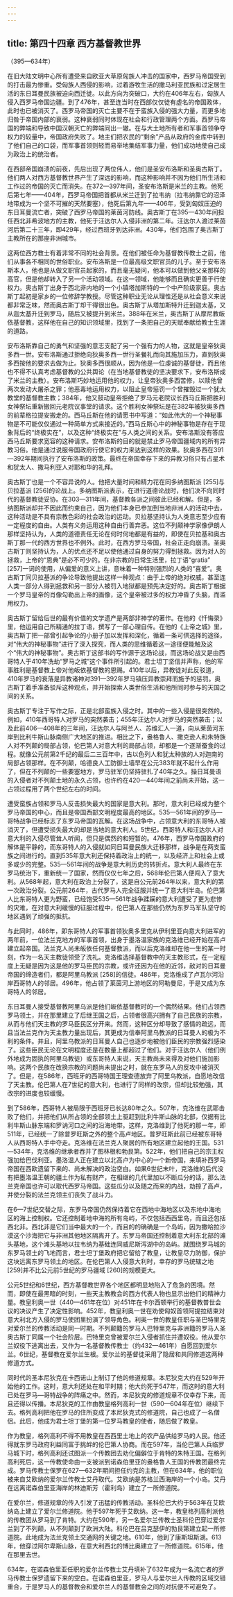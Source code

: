 ```yaml
---
---
---
```

title: 第四十四章 西方基督教世界
---




（395—634年）

在旧大陆文明中心所有遭受来自欧亚大草原匈族人冲击的国家中，西罗马帝国受到的打击最为惨重。受匈族人西侵的影响，过着游牧生活的撒马利亚民族和过定居生活的东日耳曼民族被迫向西迁徙。以此方向为突破口，大约在406年左右，匈族人侵入西罗马帝国边疆。到了476年，甚至连当时在西部仅仅徒有虚名的帝国政体，此时也已被消灭了。西罗马帝国的灭亡主要不在于蛮族入侵的强大力量，而更多地归咎于帝国内部的衰弱。这种衰弱同时体现在社会和行政管理两个方面。西罗马帝国的弊端和导致中国汉朝灭亡的弊端同出一辙。在与大土地所有者和军事首领争夺权力的较量中，帝国政府失败了。地主们把农民的“剩余”产品从政府的金库中转到了他们自己的口袋，而军事首领则轻而易举地集结军事力量，他们成功地使自己成为政治上的统治者。

在西部帝国崩溃的前夜，先后出现了两位伟人，他们是圣安布洛斯和圣奥古斯丁。他们两人对西方基督教世界产生了深远的影响，而这种影响并不因为他们所生活和工作过的帝国的灭亡而消失。在372—397年间，圣安布洛斯是米兰的主教。他死后第七年——404年，西罗马帝国把首都从米兰迁到了拉韦纳（拉韦纳靠它的沼泽地带成为一个坚不可摧的天然要塞），他死后第九年——406年，受到匈奴压迫的东日耳曼流亡者，突破了西罗马帝国的莱茵河防线。奥古斯丁在395—430年间担任西北非希波地方的主教，他死于汪达尔人入侵非洲的第二年。汪达尔人渡过莱茵河后第二十三年，即429年，经过西班牙到达非洲。430年，他们包围了奥古斯丁主教所在的那座非洲城市。

这两位西方教士有着非常不同的社会背景。在他们被任命为基督教传教士之前，他们从事各不相同的世俗职业。安布洛斯是一位最高级文职官员的儿子。至于安布洛斯本人，他也是从做文职官员起家的，而且毫无疑问，他本可以做到他父亲那样的高官，但是他却转入了另一个活动领域。在这一领域，他能够而且确实更善于行使权力。奥古斯丁出身于西北非内地的一个小镇塔加斯特的一个中产阶级家庭。奥古斯丁起初是家乡的一位修辞学教授。尽管这种职业无论从理性还是从社会意义来说都非常乏味，然而奥古斯丁却干得很出色。奥古斯丁从塔加斯特升迁到迦太基，又从迦太基升迁到罗马，随后又被提升到米兰。388年在米兰，奥古斯丁从摩尼教皈依基督教，这样他在自己的知识领域里，找到了一条把自己的天赋奉献给教士生涯的道路。

安布洛斯靠自己的勇气和坚强的意志支配了另一个强有力的人物，这就是皇帝狄奥多西一世。安布洛斯通过拒绝向狄奥多西一世行圣餐礼而向其施加压力，直到狄奥多西按他的要求去做为止。狄奥多西很顺从，因为他是一位虔诚的基督徒，而且他也不得不认真考虑基督教的公共舆论（在当地基督教徒的坚决要求下，安布洛斯成了米兰的主教）。安布洛斯巧妙地运用他的权力，让皇帝狄奥多西苦修，以赎他曾两次发动大屠杀之罪；他恶毒地运用权力，以阻止皇帝惩罚一个曾摧毁过一个犹太教堂的基督教主教；384年，他又鼓动皇帝拒绝了罗马元老院议长西马丘斯把胜利女神祭坛重新搬回元老院议事堂的请求。这个胜利女神祭坛是在382年被狄奥多西的前辈格拉提安搬走的。西马丘斯在他的请愿书中写道：“如此伟大的一个神秘事物是不可能仅仅通过一种简单方式来接近的。”西马丘斯心中的神秘事物是存在于现象背后的“终极实在”，以及这种“终极实在”与人类之间的关系。安布洛斯没有答应西马丘斯要求宽容的这种请求。安布洛斯的目的就是禁止罗马帝国疆域内的所有异教习俗。他是通过说服帝国政府行使它的权力来达到这样的效果。狄奥多西在391—392年期间执行了安布洛斯的政策。最终在帝国幸存下来的异教习俗只有占星术和犹太人、撒马利亚人对耶和华的礼拜。

奥古斯丁也是一个不容异说的人。他把大量时间和精力花在同多纳图斯派 [255]与贝拉基派 [256]的论战上。多纳图斯派表示，在进行道德论战时，他们决不向同时代的基督教徒妥协。在303—311年间，基督教各派之间彼此已经和解。但是，多纳图斯派却并不因此而约束自己，因为他们本身已参加到当地非洲人的活动中去，这种活动是不具有宗教色彩的社会政治的运动。贝拉基坚持认为人类意志至少应有一定程度的自由。人类有义务运用这种自由行善弃恶。这位不列颠神学家像伊朗人那样坚持认为，人类的道德责任无论在何时何地都是有益的，即使在贝拉基和奥古斯丁那一代的西方世界也不例外。此时，在西方罗马帝国，社会正走向崩溃。圣奥古斯丁则坚持认为，人的优点还不足以使他通过自身的努力得到拯救。因为对人的拯救，上帝的“恩典”是必不可少的。在非宗教的日常生活里，拉丁语“gratia” [257]一词的使用，从偏爱的意义上讲，意味着一种特别强烈的人类的“喜爱”。奥古斯丁同贝拉基派的争论导致他提出这样一种观点：由于上帝的绝对权威，甚至连人类一部分人得到拯救和另一部分人被罚入地狱都是预先决定好的。奥古斯丁根据一个罗马皇帝的肖像勾勒出上帝的画像，这个皇帝被过多的权力冲昏了头脑，而滥用权力。

奥古斯丁留给后世的最有价值的文学遗产是两部非神学的著作。在他的《忏悔录》里，他运用自己所精通的拉丁语，撰写了一部心理自传。在他的《上帝之城》里，奥古斯丁把一部曾引起争论的小册子加以发挥和深化，循着一条可供选择的途径，对“伟大的神秘事物”进行了深入探究，而人类的思维循着这一途径便能触及这个“伟大的神秘事物”。奥古斯丁这部书的写作源于这场论战，而这场论战又是由西哥特人于410年洗劫“罗马之城”这个事件所引起的。君士坦丁坚信并声称，他的军事胜利是基督教上帝对他皈依基督教的恩赐。410年以后，异教徒对此反驳道，410年罗马的衰落是异教诸神对391—392年罗马镇压异教崇拜而施予的惩罚。奥古斯丁着手准备驳斥这种观点，并开始探索人类世俗生活和他所同时参与的天国之间的关系。

奥古斯丁专注于写作之际，正是北部蛮族入侵之时。其中的一些入侵是很突然的。例如，410年西哥特人对罗马的突然袭击；455年汪达尔人对罗马的突然袭击；以及此前406—408年的三年间，汪达尔人与阿兰人、苏维汇人一道，向从莱茵河东岸到比利牛斯山脉南侧广大地区的推进。相比之下，盎格鲁人、撒克逊人和朱特族人对不列颠的局部占领，伦巴第人对意大利的局部占领，却都是一个逐渐蚕食的过程。就像公元前第2千纪的最后二三百年中，古以色列人和犹太种族的人对迦南的局部占领那样。在不列颠，哈德良人工防御土墙早在公元383年就不起什么作用了，但在不列颠的一些要塞地方，罗马驻军仍坚持驻扎了40年之久。操日耳曼语的入侵者对不列颠土地的永久占领，也许约在420—440年间之前尚未开始，这一占领过程用了两个世纪左右的时间。

遭受蛮族占领和罗马人反击损失最大的国家是意大利。那时，意大利已经成为整个罗马帝国的中心，而且是帝国西部文明程度最高的地区。535—561年间的罗马—哥特战争已经标志了东罗马帝国的瓦解。在这场战争中，占领意大利的东哥特人被消灭了，但遭受损失最大的却是当地的意大利人。5世纪，西哥特人和汪达尔人对意大利的入侵尽管耸人听闻，但只是偶然的和短暂的。476年，西罗马帝国政府的解体是平静的，而东哥特人的入侵就如同日耳曼民族大迁移那样，战争是在两支蛮族之间进行的。直到535年意大利还保持着政治上的统一，以及经济上和社会上或多或少的完整。535—561年间的战争是意大利历史的转折点。意大利人最终在东罗马统治下，重新统一了国家，然而仅仅七年之后，568年伦巴第人便闯入了意大利。从568年起，意大利在政治上分裂了，这是自公元前264年以来，意大利的第一次政治分裂。公元前264年，古代罗马人完全征服并统一了意大利半岛。伦巴第人比东哥特人更为野蛮，已经饱受535—561年战争蹂躏的意大利遭受了更为悲惨的灾难，在对意大利缓慢的征服过程中，伦巴第人在那些仍然为东罗马军队坚守的地区遇到了顽强的抵抗。

与此同时，486年，即东哥特人的军事首领狄奥多里克从伊利里亚向意大利进军的两年前，一位法兰克地方的军事首领，出身于墨洛温家族的克洛维已经开始在高卢建立起帝国。法兰克人尚未皈依任何基督教派，而以后克洛维却在他一生的某一时刻，作为一名天主教徒领受了洗礼。克洛维选择基督教中的天主教形式，在一定程度上无疑是因为这是他的罗马臣民的宗教，或许还因为在他的近邻，敌对的日耳曼帝国的缔造者们，都是阿里乌教派 [258]的信徒。486年，克洛维成了卢瓦尔河沿岸西哥特人的邻居。496年，他占领了莱茵河上游地区的阿勒曼尼，于是又成为东哥特人的邻居。

东日耳曼人接受基督教阿里乌派是他们皈依基督教时的一个偶然结果。他们占领西罗马领土，并在那里建立了后继王国之后，占领者很高兴拥有了自己民族的宗教，从而与他们天主教的罗马臣民区分开来。然而，这种区分却导致了感情的疏远，而且当法兰克作为天主教力量出现后，其更成为信奉阿里乌教派的日耳曼人的极为不利的条件。并且，阿里乌教派的日耳曼人自己也逐步地被他们臣民的宗教强烈感染了。这些臣民无论在文明程度还是在数量上都超过了他们。对于汪达尔人（他们例外地成为固执的阿里乌教徒）或东哥特人来说，天主教尚未来得及对他们施加影响。这两个民族在改换宗教的问题尚未提出之时，就在东罗马人的反攻中被消灭了。但是，在586年，西班牙的西哥特国王理查德放弃了阿里乌教派，自愿地改信了天主教。伦巴第人在7世纪的意大利，也进行了同样的改宗，但却比较勉强，其改宗的进度也较缓慢。

到了586年，西哥特人被局限于西班牙已长达80年之久。507年，克洛维在武耶击败了他们，并把他们从所占领的全部领土上驱赶到比利牛斯山脉的北部，仅据有比利牛斯山脉东端和罗讷河口之间的沿海地带。这样，克洛维到了他死的那一年，即511年，已经统一了除普罗旺斯之外的整个高卢地区。普罗旺斯此前已经被东哥特人从西哥特人手中夺走。克洛维在法兰克人聚居的所有地区建立起他的王国。531—534年，克洛维的继承者吞并了图林根和勃艮第。522年，他们把自己的宗主权强加给巴伐利亚。墨洛温人正在建立以北高卢为中心的一个新帝国，来填补西罗马帝国在西欧遗留下来的、尚未解决的政治空白。如果6世纪末叶，克洛维的后代没有把墨洛温王朝的疆土作为私有财产，在相继的几代里加以不断瓜分的话，那么法兰克帝国也许可以取代西罗马帝国。这些瓜分以及随之而来的内战，劫掠了高卢，并使分裂的法兰克领主们丧失了战斗力。

在6—7世纪交替之际，东罗马帝国仍然保持着它在西地中海地区以及东地中海地区的海上控制权。它还控制着地中海的所有岛屿，不仅包括西西里岛，而且还包括西北非。西北非是它们当中最大的一个，而且的的确确是一个岛屿，因为撒哈拉沙漠这个沙海把它与非洲其他地区隔离开了。东罗马帝国还控制着意大利东北部的滩头基地，这个滩头基地以拉韦纳为基础连同威尼斯泻湖中的岛屿。就围绕罗马城的东罗马领土的飞地而言，君士坦丁堡政府把它留给了教皇，让教皇尽力防御，保护这块远离东罗马领土的地区。在伦巴第人入侵意大利时，幸存的罗马统辖之地 [259]并不比公元前5世纪的罗马疆域 [260]的规模更大。

公元5世纪和6世纪，西方基督教世界各个地区都明显地陷入了危急的困境。然而，即使在最黑暗的时刻，一些天主教教会的西方代表人物也显示出他们的精神力量。教皇利奥一世（440—461年在位）对451年在卡尔西顿举行的基督教普世会议的决议产生了决定性影响。452年，教皇利奥一世在劝使匈奴首领阿提拉结束对意大利北方入侵的罗马使团里扮演了领导角色。利奥一世的教皇任职与圣巴特里克对爱尔兰的传教活动是同一时期。不列颠籍的罗马人巴特里克与非洲籍的罗马人圣奥古斯丁同属一个社会阶层。巴特里克曾被爱尔兰入侵者抓住并遭奴役。他从爱尔兰奴役下逃离出去，又作为一名基督教传教士（约432—461年）自愿回到爱尔兰。6世纪，基督教在爱尔兰生根。爱尔兰的基督徒采用了隐居和共同修道这两种修道方式。

同时代的圣本尼狄克在卡西诺山上制订了他的修道规章。本尼狄克大约在529年开始他的工作。这时，意大利还处在和平时期；他大约死于547年，而这时的意大利已处在罗马—哥特战争的阵痛之中。然而，本尼狄克的修道规章不仅幸存下来，而且还得以传播。本尼狄克的工作由教皇格列高利一世（590—604年在位）继续下去。格列高利把他在罗马的住所变成了本尼狄克式的修道院，自己也成了一名僧侣。此后，他成为君士坦丁堡的第一位罗马教皇的使者，随后做了教皇。

作为教皇，格列高利不得不用教皇在西西里土地上的农产品供给罗马的人民。他还得就东罗马政府利益同富于挑衅的伦巴第人协商。而在597年，当伦巴第人兵临罗马城下时，格列高利还试图派一个传教团去劝化偏僻位于肯特的朱特王国。在格列高利死后，这一传教使命由一支被派到诺森伯里亚的盎格鲁人王国的传教团最终完成。罗马传教士保罗在627—632年期间担任约克的主教，但在634年，他的职位被来自艾欧纳的爱尔兰传教士艾丹取代。艾欧纳是苏格兰西海岸的一个小岛。艾丹在远离诺森伯里亚海岸的林迪斯芳（霍利岛）建立了一所修道院。

在爱尔兰，修道规章的传入引发了迅猛的传教活动。圣科伦巴大约于563年在艾欧纳岛上建立了爱尔兰修道院。他于597年死于艾欧纳。这一年，教皇格列高利派他的传教团从罗马到了肯特。大约在590年，另一名爱尔兰传教士圣科伦巴穿过爱尔兰到了不列颠，从不列颠到了欧洲大陆。科伦巴在吕克瑟伊的勃艮第建立起一所修道院。此地成为法兰克领土交通网的关键之地。610年，他到了康斯坦斯湖。613年，他穿过阿尔卑斯山脉，在意大利西北的博比奥建立了一所修道院。615年，他在那里去世。

634年，在诺森伯里亚任职的爱尔兰传教士艾丹填补了632年成为一名流亡者的罗马传教士保罗遗留下来的空白。在诺森伯里亚，罗马人与爱尔兰人传教的区域交错重合，于是罗马人的基督教会和爱尔兰人的基督教会之间的对抗便不可避免了。